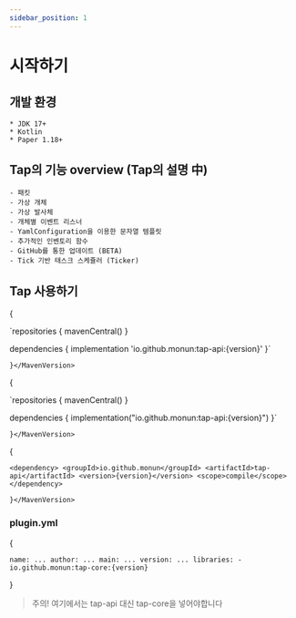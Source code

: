 ```yaml
---
sidebar_position: 1
---
```


# 시작하기


## 개발 환경
    * JDK 17+
    * Kotlin
    * Paper 1.18+

## Tap의 기능 overview (Tap의 설명 中)
    - 패킷
    - 가상 개체
    - 가상 발사체
    - 개체별 이벤트 리스너
    - YamlConfiguration을 이용한 문자열 템플릿
    - 추가적인 인벤토리 함수
    - GitHub를 통한 업데이트 (BETA)
    - Tick 기반 태스크 스케쥴러 (Ticker)

## Tap 사용하기

<Tabs>
  <TabItem value="groovy" label="groovy" default>
    <MavenVersion language="groovy" notation="io.github.monun:tap-api">{

`repositories {
    mavenCentral()
}
                
dependencies {
    implementation 'io.github.monun:tap-api:{version}'
}`

    }</MavenVersion>
  </TabItem>
  <TabItem value="kotlin" label="kotlin">
    <MavenVersion language="kotlin" notation="io.github.monun:tap-api">{

`repositories {
    mavenCentral()
}
            
dependencies {
    implementation("io.github.monun:tap-api:{version}")
}`

    }</MavenVersion>
  </TabItem>
  <TabItem value="maven" label="maven">
    <MavenVersion language="xml" notation="io.github.monun:tap-api">{

`<dependency>
    <groupId>io.github.monun</groupId>
    <artifactId>tap-api</artifactId>
    <version>{version}</version>
    <scope>compile</scope>
</dependency>`

    }</MavenVersion>
  </TabItem>
</Tabs>

### plugin.yml
<MavenVersion language="yaml" notation="io.github.monun:tap-core">{

`name: ...
author: ...
main: ...
version: ...
libraries:
    - io.github.monun:tap-core:{version}`

}</MavenVersion>

> 주의! 여기에서는 tap-api 대신 tap-core을 넣어야합니다

<!--
val heptagram = retrieveUser("Heptagram")
println(heptagram.fans.map { it.blackCowness }.sum())

-------------------------------------------------------
| C͟O͟N͟S͟O͟L͟E͟ | TERMINAL | PROBLEMS |
Exception in thread "main" java.lang.ArithmeticException: integer overflow
-->


